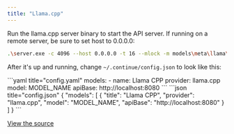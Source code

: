 ```yaml
---
title: "Llama.cpp"
---
```


Run the llama.cpp server binary to start the API server. If running on a remote server, be sure to set host to 0.0.0.0:

```bash
.\server.exe -c 4096 --host 0.0.0.0 -t 16 --mlock -m models\meta\llama\codellama-7b-instruct.Q8_0.gguf
```

After it's up and running, change `~/.continue/config.json` to look like this:

<Tabs>
  <Tab title="YAML">
  ```yaml title="config.yaml"
  models:
    - name: Llama CPP
      provider: llama.cpp
      model: MODEL_NAME
      apiBase: http://localhost:8080
  ```
  </Tab>
  <Tab title="JSON">
  ```json title="config.json"
  {
    "models": [
      {
        "title": "Llama CPP",
        "provider": "llama.cpp",
        "model": "MODEL_NAME",
        "apiBase": "http://localhost:8080"
      }
    ]
  }
  ```
  </Tab>
</Tabs>

[View the source](https://github.com/continuedev/continue/blob/main/core/llm/llms/LlamaCpp.ts)
